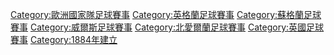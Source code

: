 [[Category:歐洲國家隊足球賽事|Category:歐洲國家隊足球賽事]]
[[Category:英格蘭足球賽事|Category:英格蘭足球賽事]]
[[Category:蘇格蘭足球賽事|Category:蘇格蘭足球賽事]]
[[Category:威爾斯足球賽事|Category:威爾斯足球賽事]]
[[Category:北愛爾蘭足球賽事|Category:北愛爾蘭足球賽事]]
[[Category:英國足球賽事|Category:英國足球賽事]]
[[Category:1884年建立|Category:1884年建立]]